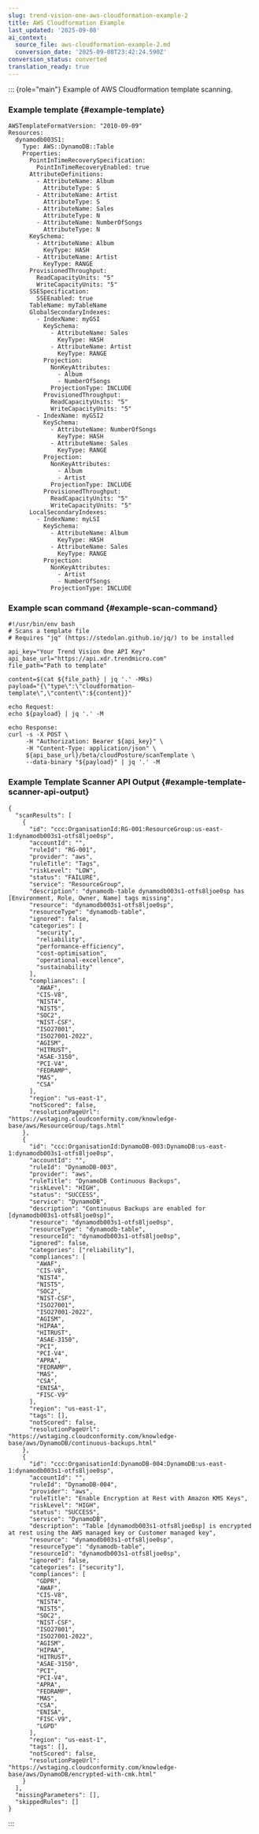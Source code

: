 ```yaml
---
slug: trend-vision-one-aws-cloudformation-example-2
title: AWS Cloudformation Example
last_updated: '2025-09-08'
ai_context:
  source_file: aws-cloudformation-example-2.md
  conversion_date: '2025-09-08T23:42:24.590Z'
conversion_status: converted
translation_ready: true
---
```


::: {role="main"}
Example of AWS Cloudformation template scanning.

### Example template {#example-template}

``` codeblock
AWSTemplateFormatVersion: "2010-09-09"
Resources:
  dynamodb003S1:
    Type: AWS::DynamoDB::Table
    Properties:
      PointInTimeRecoverySpecification:
        PointInTimeRecoveryEnabled: true
      AttributeDefinitions:
        - AttributeName: Album
          AttributeType: S
        - AttributeName: Artist
          AttributeType: S
        - AttributeName: Sales
          AttributeType: N
        - AttributeName: NumberOfSongs
          AttributeType: N
      KeySchema:
        - AttributeName: Album
          KeyType: HASH
        - AttributeName: Artist
          KeyType: RANGE
      ProvisionedThroughput:
        ReadCapacityUnits: "5"
        WriteCapacityUnits: "5"
      SSESpecification:
        SSEEnabled: true
      TableName: myTableName
      GlobalSecondaryIndexes:
        - IndexName: myGSI
          KeySchema:
            - AttributeName: Sales
              KeyType: HASH
            - AttributeName: Artist
              KeyType: RANGE
          Projection:
            NonKeyAttributes:
              - Album
              - NumberOfSongs
            ProjectionType: INCLUDE
          ProvisionedThroughput:
            ReadCapacityUnits: "5"
            WriteCapacityUnits: "5"
        - IndexName: myGSI2
          KeySchema:
            - AttributeName: NumberOfSongs
              KeyType: HASH
            - AttributeName: Sales
              KeyType: RANGE
          Projection:
            NonKeyAttributes:
              - Album
              - Artist
            ProjectionType: INCLUDE
          ProvisionedThroughput:
            ReadCapacityUnits: "5"
            WriteCapacityUnits: "5"
      LocalSecondaryIndexes:
        - IndexName: myLSI
          KeySchema:
            - AttributeName: Album
              KeyType: HASH
            - AttributeName: Sales
              KeyType: RANGE
          Projection:
            NonKeyAttributes:
              - Artist
              - NumberOfSongs
            ProjectionType: INCLUDE
```

### Example scan command {#example-scan-command}

``` codeblock
#!/usr/bin/env bash
# Scans a template file
# Requires "jq" (https://stedolan.github.io/jq/) to be installed

api_key="Your Trend Vision One API Key"
api_base_url="https://api.xdr.trendmicro.com"
file_path="Path to template"

content=$(cat ${file_path} | jq '.' -MRs)
payload="{\"type\":\"cloudformation-template\",\"content\":${content}}"

echo Request:
echo ${payload} | jq '.' -M

echo Response:
curl -s -X POST \
     -H "Authorization: Bearer ${api_key}" \
     -H "Content-Type: application/json" \
     ${api_base_url}/beta/cloudPosture/scanTemplate \
     --data-binary "${payload}" | jq '.' -M
```

### Example Template Scanner API Output {#example-template-scanner-api-output}

``` codeblock
{
  "scanResults": [
    {
      "id": "ccc:OrganisationId:RG-001:ResourceGroup:us-east-1:dynamodb003s1-otfs8ljoe0sp",
      "accountId": "",
      "ruleId": "RG-001",
      "provider": "aws",
      "ruleTitle": "Tags",
      "riskLevel": "LOW",
      "status": "FAILURE",
      "service": "ResourceGroup",
      "description": "dynamodb-table dynamodb003s1-otfs8ljoe0sp has [Environment, Role, Owner, Name] tags missing",
      "resource": "dynamodb003s1-otfs8ljoe0sp",
      "resourceType": "dynamodb-table",
      "ignored": false,
      "categories": [
        "security",
        "reliability",
        "performance-efficiency",
        "cost-optimisation",
        "operational-excellence",
        "sustainability"
      ],
      "compliances": [
        "AWAF",
        "CIS-V8",
        "NIST4",
        "NIST5",
        "SOC2",
        "NIST-CSF",
        "ISO27001",
        "ISO27001-2022",
        "AGISM",
        "HITRUST",
        "ASAE-3150",
        "PCI-V4",
        "FEDRAMP",
        "MAS",
        "CSA"
      ],
      "region": "us-east-1",
      "notScored": false,
      "resolutionPageUrl": "https://wstaging.cloudconformity.com/knowledge-base/aws/ResourceGroup/tags.html"
    },
    {
      "id": "ccc:OrganisationId:DynamoDB-003:DynamoDB:us-east-1:dynamodb003s1-otfs8ljoe0sp",
      "accountId": "",
      "ruleId": "DynamoDB-003",
      "provider": "aws",
      "ruleTitle": "DynamoDB Continuous Backups",
      "riskLevel": "HIGH",
      "status": "SUCCESS",
      "service": "DynamoDB",
      "description": "Continuous Backups are enabled for [dynamodb003s1-otfs8ljoe0sp]",
      "resource": "dynamodb003s1-otfs8ljoe0sp",
      "resourceType": "dynamodb-table",
      "resourceId": "dynamodb003s1-otfs8ljoe0sp",
      "ignored": false,
      "categories": ["reliability"],
      "compliances": [
        "AWAF",
        "CIS-V8",
        "NIST4",
        "NIST5",
        "SOC2",
        "NIST-CSF",
        "ISO27001",
        "ISO27001-2022",
        "AGISM",
        "HIPAA",
        "HITRUST",
        "ASAE-3150",
        "PCI",
        "PCI-V4",
        "APRA",
        "FEDRAMP",
        "MAS",
        "CSA",
        "ENISA",
        "FISC-V9"
      ],
      "region": "us-east-1",
      "tags": [],
      "notScored": false,
      "resolutionPageUrl": "https://wstaging.cloudconformity.com/knowledge-base/aws/DynamoDB/continuous-backups.html"
    },
    {
      "id": "ccc:OrganisationId:DynamoDB-004:DynamoDB:us-east-1:dynamodb003s1-otfs8ljoe0sp",
      "accountId": "",
      "ruleId": "DynamoDB-004",
      "provider": "aws",
      "ruleTitle": "Enable Encryption at Rest with Amazon KMS Keys",
      "riskLevel": "HIGH",
      "status": "SUCCESS",
      "service": "DynamoDB",
      "description": "Table [dynamodb003s1-otfs8ljoe0sp] is encrypted at rest using the AWS managed key or Customer managed key",
      "resource": "dynamodb003s1-otfs8ljoe0sp",
      "resourceType": "dynamodb-table",
      "resourceId": "dynamodb003s1-otfs8ljoe0sp",
      "ignored": false,
      "categories": ["security"],
      "compliances": [
        "GDPR",
        "AWAF",
        "CIS-V8",
        "NIST4",
        "NIST5",
        "SOC2",
        "NIST-CSF",
        "ISO27001",
        "ISO27001-2022",
        "AGISM",
        "HIPAA",
        "HITRUST",
        "ASAE-3150",
        "PCI",
        "PCI-V4",
        "APRA",
        "FEDRAMP",
        "MAS",
        "CSA",
        "ENISA",
        "FISC-V9",
        "LGPD"
      ],
      "region": "us-east-1",
      "tags": [],
      "notScored": false,
      "resolutionPageUrl": "https://wstaging.cloudconformity.com/knowledge-base/aws/DynamoDB/encrypted-with-cmk.html"
    }
  ],
  "missingParameters": [],
  "skippedRules": []
}
```
:::
